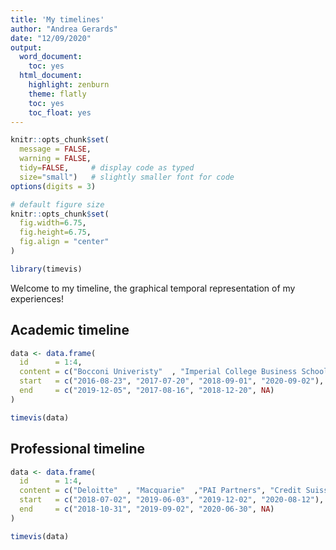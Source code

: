 ```yaml
---
title: 'My timelines'
author: "Andrea Gerards"
date: "12/09/2020"
output:
  word_document:
    toc: yes
  html_document:
    highlight: zenburn
    theme: flatly
    toc: yes
    toc_float: yes
---
```


```r
knitr::opts_chunk$set(
  message = FALSE, 
  warning = FALSE, 
  tidy=FALSE,     # display code as typed
  size="small")   # slightly smaller font for code
options(digits = 3)

# default figure size
knitr::opts_chunk$set(
  fig.width=6.75, 
  fig.height=6.75,
  fig.align = "center"
)
```


```r

library(timevis)

```
Welcome to my timeline, the graphical temporal representation of my experiences!
 
## Academic timeline

```r


data <- data.frame(
  id      = 1:4,
  content = c("Bocconi Univeristy"  , "Imperial College Business School"  ,"Mannheim University", "London Business School"),
  start   = c("2016-08-23", "2017-07-20", "2018-09-01", "2020-09-02"),
  end     = c("2019-12-05", "2017-08-16", "2018-12-20", NA)
)

timevis(data)

```


## Professional timeline

```r

data <- data.frame( 
  id      = 1:4,
  content = c("Deloitte"  , "Macquarie"  ,"PAI Partners", "Credit Suisse"),
  start   = c("2018-07-02", "2019-06-03", "2019-12-02", "2020-08-12"),
  end     = c("2018-10-31", "2019-09-02", "2020-06-30", NA)
)

timevis(data)

```
